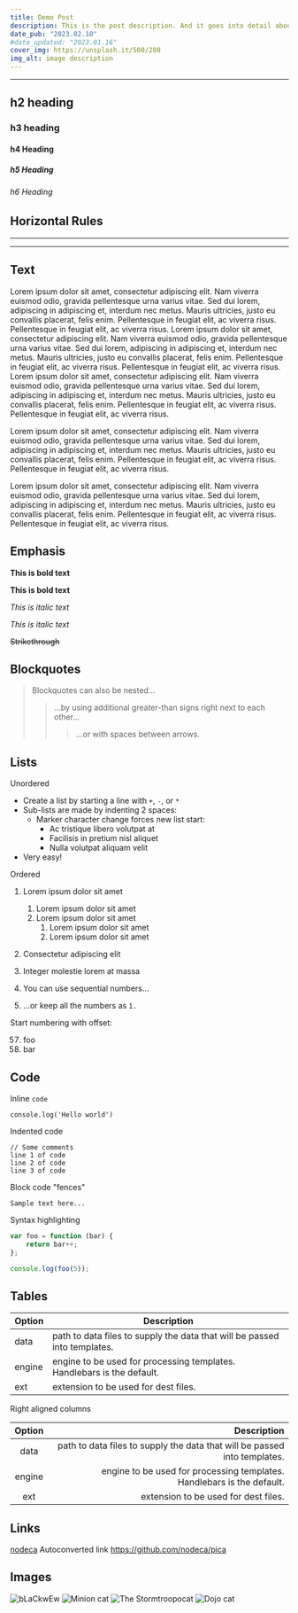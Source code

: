 ```yaml
---
title: Demo Post
description: This is the post description. And it goes into detail about stuff and stuff and moreeeeeeeee stuff.
date_pub: "2023.02.10"
#date_updated: "2023.01.16"
cover_img: https://unsplash.it/500/200
img_alt: image description
---
```


---

## h2 heading

### h3 heading

#### h4 Heading

##### h5 Heading

###### h6 Heading

## Horizontal Rules

---

---

## Text

Lorem ipsum dolor sit amet, consectetur adipiscing elit. Nam viverra euismod odio, gravida pellentesque urna varius vitae. Sed dui lorem, adipiscing in adipiscing et, interdum nec metus. Mauris ultricies, justo eu convallis placerat, felis enim. Pellentesque in feugiat elit, ac viverra risus. Pellentesque in feugiat elit, ac viverra risus.
Lorem ipsum dolor sit amet, consectetur adipiscing elit. Nam viverra euismod odio, gravida pellentesque urna varius vitae. Sed dui lorem, adipiscing in adipiscing et, interdum nec metus. Mauris ultricies, justo eu convallis placerat, felis enim. Pellentesque in feugiat elit, ac viverra risus. Pellentesque in feugiat elit, ac viverra risus.
Lorem ipsum dolor sit amet, consectetur adipiscing elit. Nam viverra euismod odio, gravida pellentesque urna varius vitae. Sed dui lorem, adipiscing in adipiscing et, interdum nec metus. Mauris ultricies, justo eu convallis placerat, felis enim. Pellentesque in feugiat elit, ac viverra risus. Pellentesque in feugiat elit, ac viverra risus.

Lorem ipsum dolor sit amet, consectetur adipiscing elit. Nam viverra euismod odio, gravida pellentesque urna varius vitae. Sed dui lorem, adipiscing in adipiscing et, interdum nec metus. Mauris ultricies, justo eu convallis placerat, felis enim. Pellentesque in feugiat elit, ac viverra risus. Pellentesque in feugiat elit, ac viverra risus.

Lorem ipsum dolor sit amet, consectetur adipiscing elit. Nam viverra euismod odio, gravida pellentesque urna varius vitae. Sed dui lorem, adipiscing in adipiscing et, interdum nec metus. Mauris ultricies, justo eu convallis placerat, felis enim. Pellentesque in feugiat elit, ac viverra risus. Pellentesque in feugiat elit, ac viverra risus.

## Emphasis

**This is bold text**

**This is bold text**

_This is italic text_

_This is italic text_

~~Strikethrough~~

## Blockquotes

> Blockquotes can also be nested...
>
> > ...by using additional greater-than signs right next to each other...
> >
> > > ...or with spaces between arrows.

## Lists

Unordered

- Create a list by starting a line with `+`, `-`, or `*`
- Sub-lists are made by indenting 2 spaces:
  - Marker character change forces new list start:
    - Ac tristique libero volutpat at
    * Facilisis in pretium nisl aliquet
    - Nulla volutpat aliquam velit
- Very easy!

Ordered

1. Lorem ipsum dolor sit amet
   1. Lorem ipsum dolor sit amet
   1. Lorem ipsum dolor sit amet
      1. Lorem ipsum dolor sit amet
      1. Lorem ipsum dolor sit amet
1. Consectetur adipiscing elit
1. Integer molestie lorem at massa

1. You can use sequential numbers...
1. ...or keep all the numbers as `1.`

Start numbering with offset:

57. foo
58. bar

## Code

Inline `code`

`console.log('Hello world')`

Indented code

    // Some comments
    line 1 of code
    line 2 of code
    line 3 of code

Block code "fences"

```
Sample text here...
```

Syntax highlighting

```js
var foo = function (bar) {
	return bar++;
};

console.log(foo(5));
```

## Tables

| Option | Description                                                               |
| ------ | ------------------------------------------------------------------------- |
| data   | path to data files to supply the data that will be passed into templates. |
| engine | engine to be used for processing templates. Handlebars is the default.    |
| ext    | extension to be used for dest files.                                      |

Right aligned columns

| Option |                                                               Description |
| :----: | ------------------------------------------------------------------------: |
|  data  | path to data files to supply the data that will be passed into templates. |
| engine |    engine to be used for processing templates. Handlebars is the default. |
|  ext   |                                      extension to be used for dest files. |

## Links

[nodeca](https://dev.nodeca.com)
Autoconverted link https://github.com/nodeca/pica

## Images

![bLaCkwEw](https://avatars.githubusercontent.com/u/35146970 "bLaCkwEw")
![Minion cat](https://octodex.github.com/images/minion.png "Minion cat")
![The Stormtroopocat](https://octodex.github.com/images/stormtroopocat.jpg "The Stormtroopocat")
![Dojo cat](https://octodex.github.com/images/dojocat.jpg "Dojo cat")
